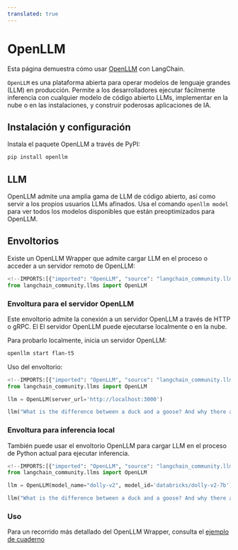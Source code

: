 ```yaml
---
translated: true
---
```


# OpenLLM

Esta página demuestra cómo usar [OpenLLM](https://github.com/bentoml/OpenLLM)
con LangChain.

`OpenLLM` es una plataforma abierta para operar modelos de lenguaje grandes (LLM) en
producción. Permite a los desarrolladores ejecutar fácilmente inferencia con cualquier modelo de código abierto
LLMs, implementar en la nube o en las instalaciones, y construir poderosas aplicaciones de IA.

## Instalación y configuración

Instala el paquete OpenLLM a través de PyPI:

```bash
pip install openllm
```

## LLM

OpenLLM admite una amplia gama de LLM de código abierto, así como servir a los propios usuarios
LLMs afinados. Usa el comando `openllm model` para ver todos los modelos disponibles que
están preoptimizados para OpenLLM.

## Envoltorios

Existe un OpenLLM Wrapper que admite cargar LLM en el proceso o acceder a un
servidor remoto de OpenLLM:

```python
<!--IMPORTS:[{"imported": "OpenLLM", "source": "langchain_community.llms", "docs": "https://api.python.langchain.com/en/latest/llms/langchain_community.llms.openllm.OpenLLM.html", "title": "OpenLLM"}]-->
from langchain_community.llms import OpenLLM
```

### Envoltura para el servidor OpenLLM

Este envoltorio admite la conexión a un servidor OpenLLM a través de HTTP o gRPC. El
El servidor OpenLLM puede ejecutarse localmente o en la nube.

Para probarlo localmente, inicia un servidor OpenLLM:

```bash
openllm start flan-t5
```

Uso del envoltorio:

```python
<!--IMPORTS:[{"imported": "OpenLLM", "source": "langchain_community.llms", "docs": "https://api.python.langchain.com/en/latest/llms/langchain_community.llms.openllm.OpenLLM.html", "title": "OpenLLM"}]-->
from langchain_community.llms import OpenLLM

llm = OpenLLM(server_url='http://localhost:3000')

llm("What is the difference between a duck and a goose? And why there are so many Goose in Canada?")
```

### Envoltura para inferencia local

También puede usar el envoltorio OpenLLM para cargar LLM en el proceso de Python actual para
ejecutar inferencia.

```python
<!--IMPORTS:[{"imported": "OpenLLM", "source": "langchain_community.llms", "docs": "https://api.python.langchain.com/en/latest/llms/langchain_community.llms.openllm.OpenLLM.html", "title": "OpenLLM"}]-->
from langchain_community.llms import OpenLLM

llm = OpenLLM(model_name="dolly-v2", model_id='databricks/dolly-v2-7b')

llm("What is the difference between a duck and a goose? And why there are so many Goose in Canada?")
```

### Uso

Para un recorrido más detallado del OpenLLM Wrapper, consulta el
[ejemplo de cuaderno](/docs/integrations/llms/openllm)
